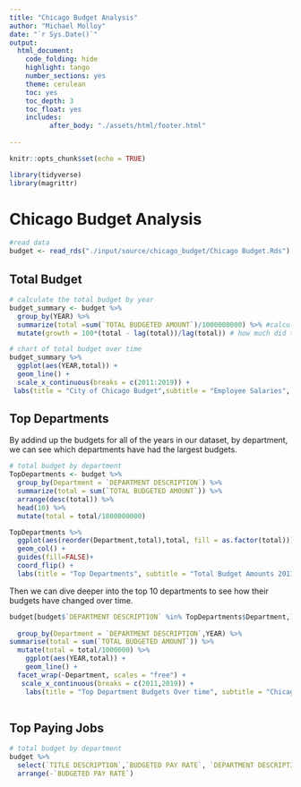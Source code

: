 ```yaml
---
title: "Chicago Budget Analysis"
author: "Michael Molloy"
date: "`r Sys.Date()`"
output:
  html_document:
    code_folding: hide
    highlight: tango
    number_sections: yes
    theme: cerulean
    toc: yes
    toc_depth: 3
    toc_float: yes
    includes:
          after_body: "./assets/html/footer.html"
    
---
```


```r
knitr::opts_chunk$set(echo = TRUE)
```
```r
library(tidyverse)
library(magrittr)
```

# Chicago Budget Analysis

```r

#read data
budget <- read_rds("./input/source/chicago_budget/Chicago Budget.Rds")
```

## Total Budget

```r
# calculate the total budget by year
budget_summary <- budget %>%
  group_by(YEAR) %>% 
  summarize(total =sum(`TOTAL BUDGETED AMOUNT`)/1000000000) %>% #calculate total budget and simplify
  mutate(growth = 100*(total - lag(total))/lag(total)) # how much did the budget grow from previous year?

# chart of total budget over time
budget_summary %>% 
  ggplot(aes(YEAR,total)) +
  geom_line() +
  scale_x_continuous(breaks = c(2011:2019)) +
 labs(title = "City of Chicago Budget",subtitle = "Employee Salaries", y="Dollars (in Billions)",x="")
```

## Top Departments
By addind up the budgets for all of the years in our dataset, by department, we can see which departments have had the largest budgets.

```r
# total budget by department
TopDepartments <- budget %>%
  group_by(Department = `DEPARTMENT DESCRIPTION`) %>% 
  summarize(total = sum(`TOTAL BUDGETED AMOUNT`)) %>%
  arrange(desc(total)) %>%
  head(10) %>% 
  mutate(total = total/1000000000)

TopDepartments %>% 
  ggplot(aes(reorder(Department,total),total, fill = as.factor(total))) +
  geom_col() +
  guides(fill=FALSE)+
  coord_flip() + 
  labs(title = "Top Departments", subtitle = "Total Budget Amounts 2011-2019", x= "",y="$(in billions)")
```

Then we can dive deeper into the top 10 departments to see how their budgets have changed over time.

```r
budget[budget$`DEPARTMENT DESCRIPTION` %in% TopDepartments$Department,] %>% 
  
  group_by(Department = `DEPARTMENT DESCRIPTION`,YEAR) %>% 
summarise(total = sum(`TOTAL BUDGETED AMOUNT`)) %>% 
  mutate(total = total/1000000) %>% 
    ggplot(aes(YEAR,total)) +
    geom_line() +
  facet_wrap(~Department, scales = "free") +
   scale_x_continuous(breaks = c(2011,2019)) +
    labs(title = "Top Department Budgets Over time", subtitle = "Chicago Budget Data 2011-2019", x= "",y="$(in millions)")
  
```

## Top Paying Jobs

```r
# total budget by department
budget %>%
  select(`TITLE DESCRIPTION`,`BUDGETED PAY RATE`, `DEPARTMENT DESCRIPTION`,`DIVISION DESCRIPTION`,`SECTION DESCRIPTION`,`SUB-SECTION DESCRIPTION`,YEAR) %>% 
  arrange(-`BUDGETED PAY RATE`)
```


